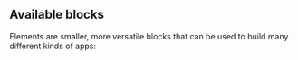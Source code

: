 ## Available blocks

Elements are smaller, more versatile blocks that can be used to build many
different kinds of apps:
